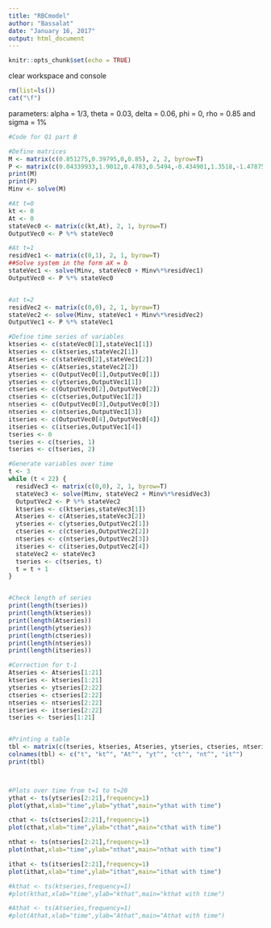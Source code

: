 ---
title: "RBCmodel"
author: "Bassalat"
date: "January 16, 2017"
output: html_document
---

```{r setup, include=FALSE}
knitr::opts_chunk$set(echo = TRUE)
```

clear workspace and console
```{r}
rm(list=ls())
cat("\f")
```

parameters: alpha = 1/3, theta = 0.03, delta = 0.06, phi = 0, rho = 0.85 and sigma = 1%

```{r}
#Code for Q1 part B

#Define matrices
M <- matrix(c(0.851275,0.39795,0,0.85), 2, 2, byrow=T)
P <- matrix(c(0.04339933,1.9012,0.4783,0.5494,-0.434901,1.3518,-1.47875,6.6325), 4, 2, byrow=T)
print(M)
print(P)
Minv <- solve(M)

#At t=0
kt <- 0
At <- 0
stateVec0 <- matrix(c(kt,At), 2, 1, byrow=T)
OutputVec0 <- P %*% stateVec0

#At t=1
residVec1 <- matrix(c(0,1), 2, 1, byrow=T)
##Solve system in the form aX = b
stateVec1 <- solve(Minv, stateVec0 + Minv%*%residVec1)
OutputVec0 <- P %*% stateVec0


#at t=2
residVec2 <- matrix(c(0,0), 2, 1, byrow=T)
stateVec2 <- solve(Minv, stateVec1 + Minv%*%residVec2)
OutputVec1 <- P %*% stateVec1

#Define time series of variables
ktseries <- c(stateVec0[1],stateVec1[1])
ktseries <- c(ktseries,stateVec2[1])
Atseries <- c(stateVec0[2],stateVec1[2])
Atseries <- c(Atseries,stateVec2[2])
ytseries <- c(OutputVec0[1],OutputVec0[1])
ytseries <- c(ytseries,OutputVec1[1])
ctseries <- c(OutputVec0[2],OutputVec0[2])
ctseries <- c(ctseries,OutputVec1[2])
ntseries <- c(OutputVec0[3],OutputVec0[3])
ntseries <- c(ntseries,OutputVec1[3])
itseries <- c(OutputVec0[4],OutputVec0[4])
itseries <- c(itseries,OutputVec1[4])
tseries <- 0
tseries <- c(tseries, 1)
tseries <- c(tseries, 2)

#Generate variables over time
t <- 3
while (t < 22) {
  residVec3 <- matrix(c(0,0), 2, 1, byrow=T)
  stateVec3 <- solve(Minv, stateVec2 + Minv%*%residVec3)
  OutputVec2 <- P %*% stateVec2
  ktseries <- c(ktseries,stateVec3[1])
  Atseries <- c(Atseries,stateVec3[2])
  ytseries <- c(ytseries,OutputVec2[1])
  ctseries <- c(ctseries,OutputVec2[2])
  ntseries <- c(ntseries,OutputVec2[3])
  itseries <- c(itseries,OutputVec2[4])
  stateVec2 <- stateVec3
  tseries <- c(tseries, t)
  t = t + 1 
}


#Check length of series 
print(length(tseries))
print(length(ktseries))
print(length(Atseries))
print(length(ytseries))
print(length(ctseries))
print(length(ntseries))
print(length(itseries))

#Correction for t-1
Atseries <- Atseries[1:21]
ktseries <- ktseries[1:21]
ytseries <- ytseries[2:22]
ctseries <- ctseries[2:22]
ntseries <- ntseries[2:22]
itseries <- itseries[2:22]
tseries <- tseries[1:21]


#Printing a table
tbl <- matrix(c(tseries, ktseries, Atseries, ytseries, ctseries, ntseries, itseries),ncol=7,byrow=FALSE)
colnames(tbl) <- c("t", "kt^", "At^", "yt^", "ct^", "nt^", "it^")
print(tbl)



#Plots over time from t=1 to t=20
ythat <- ts(ytseries[2:21],frequency=1)
plot(ythat,xlab="time",ylab="ythat",main="ythat with time")

cthat <- ts(ctseries[2:21],frequency=1)
plot(cthat,xlab="time",ylab="cthat",main="cthat with time")

nthat <- ts(ntseries[2:21],frequency=1)
plot(nthat,xlab="time",ylab="nthat",main="nthat with time")

ithat <- ts(itseries[2:21],frequency=1)
plot(ithat,xlab="time",ylab="ithat",main="ithat with time")

#kthat <- ts(ktseries,frequency=1)
#plot(kthat,xlab="time",ylab="kthat",main="kthat with time")

#Athat <- ts(Atseries,frequency=1)
#plot(Athat,xlab="time",ylab="Athat",main="Athat with time")


```







